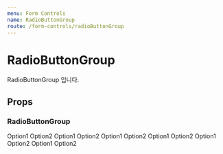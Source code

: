 ```yaml
---
menu: Form Controls
name: RadioButtonGroup
route: /form-controls/radioButtonGroup
---
```



# RadioButtonGroup

RadioButtonGroup 입니다.

## Props

### RadioButtonGroup

<PropsTable of={RadioButtonGroup} />

<Playground>
  <RadioButtonGroup value="test" stackingDirection="vertical" onChange={window.alert}>
    <RadioButton value="test">Option1</RadioButton>
    <RadioButton value="test2">Option2</RadioButton>
  </RadioButtonGroup>
  <RadioButtonGroup stackingDirection="vertical" textAlign="center" onChange={window.alert}>
    <RadioButton value="test">Option1</RadioButton>
    <RadioButton value="test2">Option2</RadioButton>
  </RadioButtonGroup>
  <RadioButtonGroup stackingDirection="vertical" showBorder={false} showDivider onChange={window.alert}>
    <RadioButton value="test">Option1</RadioButton>
    <RadioButton value="test2">Option2</RadioButton>
  </RadioButtonGroup>
</Playground>

<Playground>
  <RadioButtonGroup stackingDirection="horizontal" onChange={window.alert}>
    <RadioButton value="test">Option1</RadioButton>
    <RadioButton value="test2">Option2</RadioButton>
  </RadioButtonGroup>
  <RadioButtonGroup stackingDirection="horizontal" showBorder={false} showDivider onChange={window.alert}>
    <RadioButton value="test">Option1</RadioButton>
    <RadioButton value="test2">Option2</RadioButton>
  </RadioButtonGroup>
  <RadioButtonGroup
    stackingDirection="horizontal"
    showBorder={false}
    showDivider
    textAlign="center"
    onChange={window.alert}
  >
    <RadioButton value="test">Option1</RadioButton>
    <RadioButton value="test2">Option2</RadioButton>
  </RadioButtonGroup>
</Playground>
